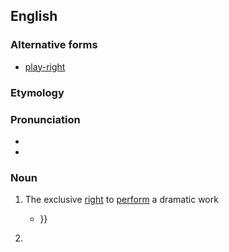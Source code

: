 ==English==

===Alternative forms===
* [[play-right]]

===Etymology===
{{compound|play|right|lang=en}}

===Pronunciation===
* {{IPA|/ˈplejɹajt/|lang=en}}
* {{homophones|lang=en|playwright}}

===Noun===
{{en-noun}}

# {{context|legal|dated|lang=en}} The exclusive [[right]] to [[perform]] a dramatic work
#* {{quote-book|1912|Richard Rogers Bowker|Copyright, Its History and Its Uses|url=http://books.google.com/books?id=n8A9AAAAIAAJ|page=162
|passage=Copyright in the specific sense is, however, of less importance to the dramatic author than '''playright''' or performing right{{...|, which is also covered and protected specifically by the code of 1909, though in less accurate, definite, and satisfactory provisions, involving in some respects serious questions.}}}}
# {{misspelling of|playwright|lang=en}}